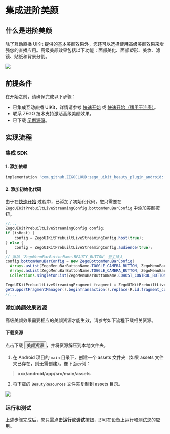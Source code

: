 # 集成进阶美颜


## 什么是进阶美颜

除了互动直播 UIKit 提供的基本美颜效果外，您还可以选择使用高级美颜效果来增强您的直播应用。高级美颜效果包括以下功能：面部美化、面部塑形、美妆、滤镜、贴纸和背景分割。


<Frame width="256" height="auto" caption="">
  <img src="https://storage.zego.im/sdk-doc/Pics/ZegoUIKit/live/effects/android/effects.png" />
</Frame>


## 前提条件

在开始之前，请确保完成以下步骤：

- 已集成互动直播 UIKit，详情请参考 [快速开始](../Quick%20start/Quick%20start.mdx) 或 [快速开始（适用于连麦）](../Quick%20start/Quick%20start%20(with%20cohosting).mdx)。
- 联系 ZEGO 技术支持激活高级美颜效果。
- 已下载 [示例源码](https://github.com/ZEGOCLOUD/zego_uikit_prebuilt_live_streaming_effects_demo_android)。

## 实现流程

### 集成 SDK

#### 1. 添加依赖

```groovy
implementation 'com.github.ZEGOCLOUD:zego_uikit_beauty_plugin_android:+'
``` 

#### 2. 添加初始化代码

由于在[快速开始](../Quick%20start/Quick%20start.mdx) 过程中，已添加了初始化代码，您只需要在 `ZegoUIKitPrebuiltLiveStreamingConfig.bottomMenuBarConfig` 中添加美颜按钮。

```java
//...
ZegoUIKitPrebuiltLiveStreamingConfig config;
if (isHost) {
    config = ZegoUIKitPrebuiltLiveStreamingConfig.host(true);
} else {
    config = ZegoUIKitPrebuiltLiveStreamingConfig.audience(true);
}
// 添加 `ZegoMenuBarButtonName.BEAUTY_BUTTON` 至主持人
config.bottomMenuBarConfig = new ZegoBottomMenuBarConfig(
  Arrays.asList(ZegoMenuBarButtonName.TOGGLE_CAMERA_BUTTON, ZegoMenuBarButtonName.TOGGLE_MICROPHONE_BUTTON,ZegoMenuBarButtonName.SWITCH_CAMERA_FACING_BUTTON, ZegoMenuBarButtonName.BEAUTY_BUTTON),
  Arrays.asList(ZegoMenuBarButtonName.TOGGLE_CAMERA_BUTTON, ZegoMenuBarButtonName.TOGGLE_MICROPHONE_BUTTON,ZegoMenuBarButtonName.COHOST_CONTROL_BUTTON),
  Collections.singletonList(ZegoMenuBarButtonName.COHOST_CONTROL_BUTTON));

ZegoUIKitPrebuiltLiveStreamingFragment fragment = ZegoUIKitPrebuiltLiveStreamingFragment.newInstance(appID,appSign, userID, userName, liveID, config);
getSupportFragmentManager().beginTransaction().replace(R.id.fragment_container, fragment).commitNow();
//...
```

### 添加美颜效果资源

高级美颜效果需要相应的美颜资源才能生效，请参考如下流程下载相关资源。

#### 下载资源

点击下载 <Button primary-color="NavyBlue" target="_blank" href="https://storage.zego.im/sdk-doc/Pics/zegocloud/uikit/BeautyResources.zip">美颜资源</Button>，并将资源解压到本地文件夹。


1. 在 Android 项目的 `main` 目录下，创建一个 assets 文件夹（如果 assets 文件夹已存在，则无需创建）。像下面示例：
> **xxx/android/app/src/main/assets**

2. 将下载的 `BeautyResources` 文件夹复制到 assets 目录。

<Frame width="100%" height="auto" caption="">
  <img src="https://storage.zego.im/sdk-doc/Pics/ZegoUIKit/live/effects/android/resources.png" />
</Frame>

### 运行和测试

上述步骤完成后，您只需点击**运行**或**调试**按钮，即可在设备上运行和测试您的应用。

